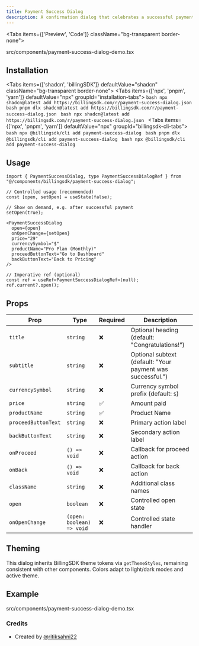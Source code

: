 ```yaml
---
title: Payment Success Dialog
description: A confirmation dialog that celebrates a successful payment with the paid amount and product name, plus actions to proceed or go back.
---
```


<Tabs items={['Preview', 'Code']} className="bg-transparent border-none">
  <Tab value="Preview" className="border-none bg-transparent p-0 mt-3">
    <PreviewComponents registryName="payment-success-dialog">
      <PaymentSuccessDialogDemo />
    </PreviewComponents>
  </Tab>

  <Tab value="Code" className="mt-3">
  <include cwd lang="tsx" meta='title="src/components/payment-success-dialog-demo.tsx"'>src/components/payment-success-dialog-demo.tsx</include>

  </Tab>
</Tabs>

## Installation

<Tabs items={['shadcn', 'billingSDK']} defaultValue="shadcn" className="bg-transparent border-none">
  <Tab value="shadcn" className="border-none bg-transparent p-0 mt-3">
    <Tabs items={['npx', 'pnpm', 'yarn']} defaultValue="npx" groupId="installation-tabs">
      <Tab value="npx">
        ```bash
        npx shadcn@latest add https://billingsdk.com/r/payment-success-dialog.json
        ```
      </Tab>
      <Tab value="pnpm">
        ```bash
        pnpm dlx shadcn@latest add https://billingsdk.com/r/payment-success-dialog.json
        ```
      </Tab>
      <Tab value="yarn">
        ```bash
        npx shadcn@latest add https://billingsdk.com/r/payment-success-dialog.json
        ```
      </Tab>
    </Tabs>
  </Tab>
  <Tab value="billingSDK" className="border-none bg-transparent p-0 mt-3">
    <Tabs items={['npx', 'pnpm', 'yarn']} defaultValue="npx" groupId="billingsdk-cli-tabs">
      <Tab value="npx">
        ```bash
        npx @billingsdk/cli add payment-success-dialog
        ```
      </Tab>
      <Tab value="pnpm">
        ```bash
        pnpm dlx @billingsdk/cli add payment-success-dialog
        ```
      </Tab>
      <Tab value="yarn">
        ```bash
        npx @billingsdk/cli add payment-success-dialog
        ```
      </Tab>
    </Tabs>
  </Tab>
</Tabs>

## Usage

```tsx
import { PaymentSuccessDialog, type PaymentSuccessDialogRef } from "@/components/billingsdk/payment-success-dialog";
```

```tsx
// Controlled usage (recommended)
const [open, setOpen] = useState(false);

// Show on demand, e.g. after successful payment
setOpen(true);

<PaymentSuccessDialog
  open={open}
  onOpenChange={setOpen}
  price="29"
  currencySymbol="$"
  productName="Pro Plan (Monthly)"
  proceedButtonText="Go to Dashboard"
  backButtonText="Back to Pricing"
/>
```

```tsx
// Imperative ref (optional)
const ref = useRef<PaymentSuccessDialogRef>(null);
ref.current?.open();
```

## Props

| Prop | Type | Required | Description |
|------|------|----------|-------------|
| `title` | `string` | ❌ | Optional heading (default: "Congratulations!") |
| `subtitle` | `string` | ❌ | Optional subtext (default: "Your payment was successful.") |
| `currencySymbol` | `string` | ❌ | Currency symbol prefix (default: `$`) |
| `price` | `string` | ✅ | Amount paid |
| `productName` | `string` | ✅ | Product Name |
| `proceedButtonText` | `string` | ❌ | Primary action label |
| `backButtonText` | `string` | ❌ | Secondary action label |
| `onProceed` | `() => void` | ❌ | Callback for proceed action |
| `onBack` | `() => void` | ❌ | Callback for back action |
| `className` | `string` | ❌ | Additional class names |
| `open` | `boolean` | ❌ | Controlled open state |
| `onOpenChange` | `(open: boolean) => void` | ❌ | Controlled state handler |

## Theming

This dialog inherits BillingSDK theme tokens via `getThemeStyles`, remaining consistent with other components. Colors adapt to light/dark modes and active theme.

## Example
<include cwd lang="tsx" meta='title="src/components/payment-success-dialog-demo.tsx"'>src/components/payment-success-dialog-demo.tsx</include>

### Credits
- Created by [@ritiksahni22](https://github.com/ritiksahni)
